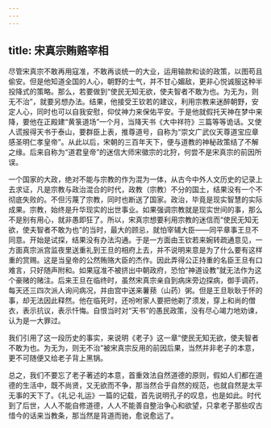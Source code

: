 ```yaml
---
---
---
```

title: 宋真宗贿赂宰相
---




尽管宋真宗不敢再用寇准，不敢再谈统一的大业，运用输款和谈的政策，以图苟且偷安。但是他知道全国的人心，朝野的士气，并不甘心媚敌，更非心悦诚服这种半投降式的策略。那么，若要做到“使民无知无欲，使夫智者不敢为也。为无为，则无不治”，就要另想办法。结果，他接受王钦若的建议，利用宗教来迷醉朝野，安定人心，同时也可以自我安慰，仰仗神力来保佑平安。于是他就假托天神在梦中来降，要他在正殿建“黄箓道场”一个月，当降天书《大中祥符》三篇等等诡话。又使人谎报得天书于泰山，要群臣上表，推尊道号，自称为“崇文广武仪天尊道宝应章感圣明仁孝皇帝”。从此以后，宋朝的三百年天下，便与道教的神秘政策结了不解之缘。后来自称为“道君皇帝”的迷信大师宋徽宗的北狩，何尝不是宋真宗的前因所误。

一个国家的大政，绝对不能与宗教的作为混为一体，从古今中外人文历史的记录上去求证，凡是宗教与政治混合的时代，政教（宗教）不分的国土，结果没有一个不彻底失败的。不但污蔑了宗教，同时也断送了国家。政治，毕竟是现实智慧的实际成果。宗教，始终是升华现实的出世事业。如果强调宗教就是现实世间的事，那么不是别有用心，就非愚即狂了。所以，宋真宗想要利用宗教的迷信而“使民无知无欲，使夫智者不敢为也”的当时，最大的顾忌，就怕宰辅大臣——同平章事王旦不同意。开始是试探，结果没有办法沟通。于是一方面由王钦若来婉转疏通意见，一方面真宗派宫监夜里送重礼到王旦的相府上去，并不说明来意是为了什么要有这样重的赏赐。这是当皇帝的公然贿赂大臣的杰作。因此弄得公正持重的名臣王旦有口难言，只好随声附和。如果寇准不被挤出中朝政府，恐怕“神道设教”就无法作为这个豪赌的赌注。后来王旦在临终时，虽然宋真宗亲自到病床旁边探病，御手调药，每天还三四次派人询问病况，并由宫中送来薯蓣（山药）粥。但是王旦耿耿于怀的事，却无法因此释然。他在临死时，还吩咐家人要把他剃了须发，穿上和尚的僧衣，表示抗议，表示忏悔。自恨当时对“天书”的愚民政策，没有尽心竭力地劝谏，认为是一大罪过。

我们引用了这一段历史的事实，来说明《老子》这一章“使民无知无欲，使夫智者不敢为也。为无为，则无不治”被宋真宗反用的前因后果，当然并非老子的本意，更不可随便又给老子背上黑锅。

总之，我们不要忘了老子著述的本意，首重效法自然道德的原则，假如人们都在道德的生活中，既不尚贤，又无欲而不争，那当然合乎自然的规范，也就自然是太平无事的天下了。《礼记·礼运》一篇的记载，首先说明孔子的叹息，也是如此。时代到了后世，人人不能自修道德，人人不能善自整治争心和欲望，只拿老子那些叹古惜今的话来当教条，那当然是背道而驰，愈说愈远了。